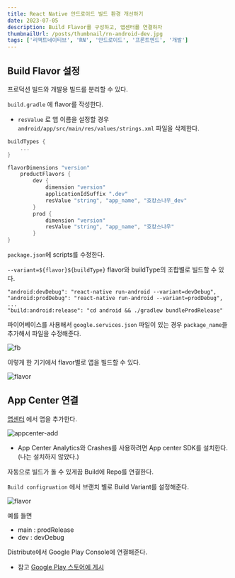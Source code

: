 ```yaml
---
title: React Native 안드로이드 빌드 환경 개선하기
date: 2023-07-05
description: Build Flavor를 구성하고, 앱센터를 연결하자
thumbnailUrl: /posts/thumbnail/rn-android-dev.jpg
tags: ['리액트네이티브', 'RN', '안드로이드', '프론트엔드', '개발']
---
```


## Build Flavor 설정

프로덕션 빌드와 개발용 빌드를 분리할 수 있다.

`build.gradle` 에 flavor를 작성한다.

- `resValue` 로 앱 이름을 설정할 경우 `android/app/src/main/res/values/strings.xml` 파일을 삭제한다.


```plain:android/app/build.gradle
buildTypes {
	...
}

flavorDimensions "version"
	productFlavors {
		dev {
			dimension "version"
			applicationIdSuffix ".dev"
			resValue "string", "app_name", "호캉스나우_dev"
		}
		prod {
			dimension "version"
			resValue "string", "app_name", "호캉스나우"
		}
}
```

`package.json`에 scripts를 수정한다.

`--variant=${flavor}${buildType}` flavor와 buildType의 조합별로 빌드할 수 있다.

```
"android:devDebug": "react-native run-android --variant=devDebug",
"android:prodDebug": "react-native run-android --variant=prodDebug",
...
"build:android:release": "cd android && ./gradlew bundleProdRelease"
```

파이어베이스를 사용해서 `google.services.json` 파일이 있는 경우 `package_name`을 추가해서 파일을 수정해준다.

![fb](/posts/rn-android-dev/firebase.png)

이렇게 한 기기에서 flavor별로 앱을 빌드할 수 있다.

![flavor](/posts/rn-android-dev/flavor.jpeg)


## App Center 연결

[앱센터](https://appcenter.ms/apps) 에서 앱을 추가한다.

![appcenter-add](/posts/rn-android-dev/appcenter-add.png)

- App Center Analytics와 Crashes를 사용하려면 App center SDK를 설치한다.(나는 설치하지 않았다.)

자동으로 빌드가 돌 수 있게끔 Build에 Repo를 연결한다.

`Build configruation` 에서 브랜치 별로 Build Variant를 설정해준다.

![flavor](/posts/rn-android-dev/build-variant.png)

예를 들면
- main : prodRelease
- dev : devDebug

Distribute에서 Google Play Console에 연결해준다.

- 참고 [Google Play 스토어에 게시](https://learn.microsoft.com/ko-kr/appcenter/distribution/stores/googleplay)


